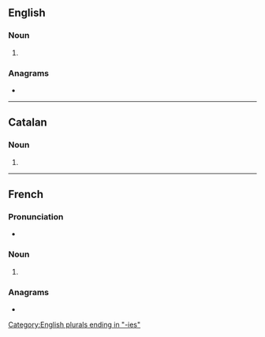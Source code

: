 ==English==

===Noun===
{{head|en|noun form}}

# {{plural of|en|irony}}

===Anagrams===
* {{anagrams|en|a=eiinors|ioniser|ironise|noisier}}

[[Category:English plurals ending in "-ies"]]

----

==Catalan==

===Noun===
{{head|ca|noun form}}

# {{plural of|ca|ironia}}

----

==French==

===Pronunciation===
* {{fr-IPA}}

===Noun===
{{head|fr|noun form|g=f}}

# {{plural of|fr|ironie}}

===Anagrams===
* {{l|fr|ioniser}}